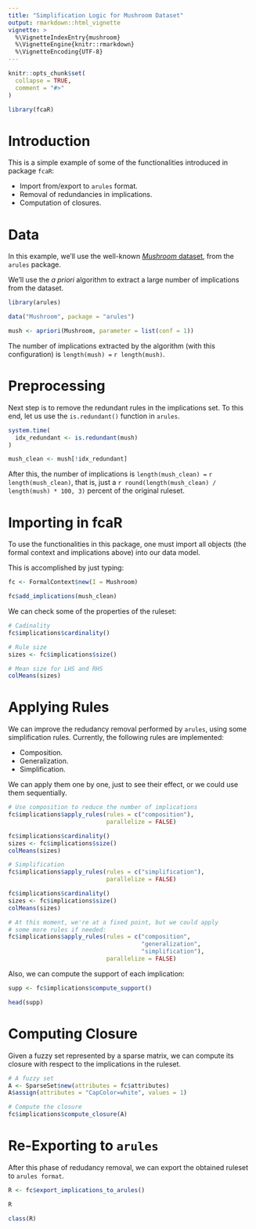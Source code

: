 ```yaml
---
title: "Simplification Logic for Mushroom Dataset"
output: rmarkdown::html_vignette
vignette: >
  %\VignetteIndexEntry{mushroom}
  %\VignetteEngine{knitr::rmarkdown}
  %\VignetteEncoding{UTF-8}
---
```


```r
knitr::opts_chunk$set(
  collapse = TRUE,
  comment = "#>"
)
```

```r
library(fcaR)
```

# Introduction

This is a simple example of some of the functionalities introduced in package `fcaR`:

- Import from/export to `arules` format.
- Removal of redundancies in implications.
- Computation of closures.

# Data

In this example, we'll use the well-known [_Mushroom_ dataset](http://archive.ics.uci.edu/ml/datasets/Mushroom), from the `arules` package. 

We'll use the _a priori_ algorithm to extract a large number of implications from the dataset.

```r
library(arules)

data("Mushroom", package = "arules")

mush <- apriori(Mushroom, parameter = list(conf = 1))
```

The number of implications extracted by the algorithm (with this configuration) is `length(mush) = ` `r length(mush)`.

# Preprocessing

Next step is to remove the redundant rules in the implications set. To this end, let us use the `is.redundant()` function in `arules`.

```r
system.time(
  idx_redundant <- is.redundant(mush)
)

mush_clean <- mush[!idx_redundant]
```
After this, the number of implications is `length(mush_clean) = ` `r length(mush_clean)`, that is, just a `r round(length(mush_clean) / length(mush) * 100, 3)` percent of the original ruleset.

# Importing in fcaR

To use the functionalities in this package, one must import all objects (the formal context and implications above) into our data model.

This is accomplished by just typing:
```r
fc <- FormalContext$new(I = Mushroom)

fc$add_implications(mush_clean)
```

We can check some of the properties of the ruleset:

```r
# Cadinality
fc$implications$cardinality()

# Rule size
sizes <- fc$implications$size()

# Mean size for LHS and RHS
colMeans(sizes)
```

# Applying Rules

We can improve the redudancy removal performed by `arules`, using some simplification rules. Currently, the following rules are implemented:

- Composition.
- Generalization.
- Simplification.

We can apply them one by one, just to see their effect, or we could use them sequentially.

```r
# Use composition to reduce the number of implications
fc$implications$apply_rules(rules = c("composition"),
                            parallelize = FALSE)

fc$implications$cardinality()
sizes <- fc$implications$size()
colMeans(sizes)

# Simplification
fc$implications$apply_rules(rules = c("simplification"),
                            parallelize = FALSE)

fc$implications$cardinality()
sizes <- fc$implications$size()
colMeans(sizes)

# At this moment, we're at a fixed point, but we could apply
# some more rules if needed:
fc$implications$apply_rules(rules = c("composition",
                                      "generalization",
                                      "simplification"),
                            parallelize = FALSE)
```

Also, we can compute the support of each implication:
```r
supp <- fc$implications$compute_support()

head(supp)
```


# Computing Closure

Given a fuzzy set represented by a sparse matrix, we can compute its closure with respect to the implications in the ruleset.

```r
# A fuzzy set
A <- SparseSet$new(attributes = fc$attributes)
A$assign(attributes = "CapColor=white", values = 1)

# Compute the closure
fc$implications$compute_closure(A)

```


# Re-Exporting to `arules`

After this phase of redudancy removal, we can export the obtained ruleset to `arules format`.

```r
R <- fc$export_implications_to_arules()

R

class(R)
```

